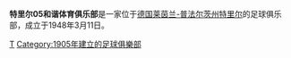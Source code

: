{{Football club infobox
| clubname = 特里尔体育俱乐部<br/>SV Eintracht Trier 05
| image    = [[File:SV_Eintracht_Trier.png|125px]]
| fullname = Sportverein Eintracht Trier 05 e.V.
| nickname = SVE 1905, Die Blauen (The Blues)
| founded  = 11 March 1905
| ground   = [[Moselstadion|Moselstadion]]
| capacity = 10,256
| chairman = Alfons Jochem<br/>Ernst Wilhelmi
| manager  = Roland Seitz
| league   = [[Regionalliga_West|Regionalliga West]] (IV)
| season   = 2008–09
| position = 13th
| pattern_la1=|pattern_b1=|pattern_ra1=
| leftarm1=0000FF|body1=0000FF|rightarm1=0000FF|shorts1=000000|socks1=0000FF
| pattern_la2=|pattern_b2=|pattern_ra2=
| leftarm2=FFFFFF|body2=FFFFFF|rightarm2=FFFFFF|shorts2=FFFFFF|socks2=FFFFFF|
}}

'''特里尔05和谐体育俱乐部'''是一家位于[[德国|德国]][[莱茵兰-普法尔茨州|莱茵兰-普法尔茨州]][[特里尔|特里尔]]的足球俱乐部，成立于1948年3月11日。

[[Category:德国足球俱乐部|T]]
[[Category:1905年建立的足球俱樂部|Category:1905年建立的足球俱樂部]]